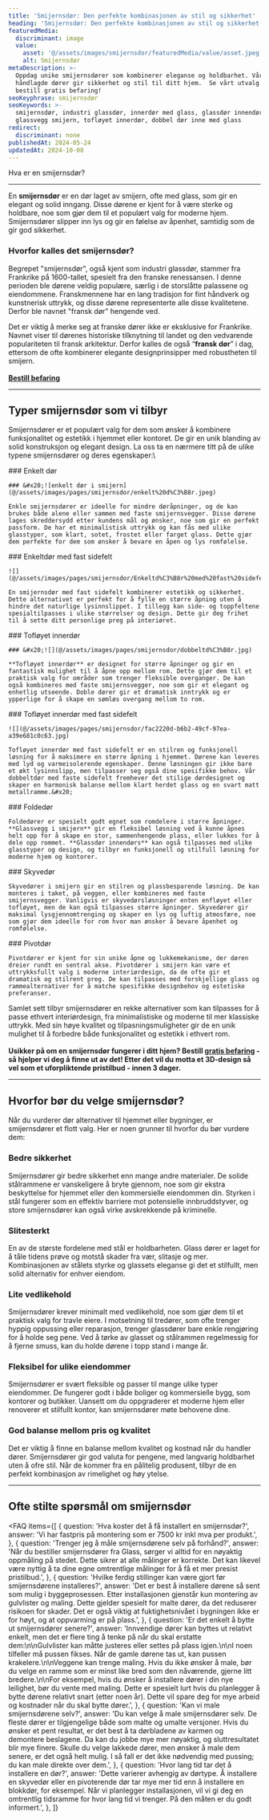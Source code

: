 ```yaml
---
title: 'Smijernsdør: Den perfekte kombinasjonen av stil og sikkerhet'
heading: 'Smijernsdør: Den perfekte kombinasjonen av stil og sikkerhet'
featuredMedia:
  discriminant: image
  value:
    asset: '@/assets/images/smijernsdor/featuredMedia/value/asset.jpeg'
    alt: Smijernsdør
metaDescription: >-
  Oppdag unike smijernsdører som kombinerer eleganse og holdbarhet. Våre
  håndlagde dører gir sikkerhet og stil til ditt hjem.  Se vårt utvalg nå og
  bestill gratis befaring!
seoKeyphrase: smijernsdør
seoKeywords: >-
  smijernsdør, industri glassdør, innerdør med glass, glassdør innendørs,
  glassvegg smijern, tofløyet innerdør, dobbel dør inne med glass
redirect:
  discriminant: none
publishedAt: 2024-05-24
updatedAt: 2024-10-08
---
```


Hva er en smijernsdør?

---

En **smijernsdør** er en dør laget av smijern, ofte med glass, som gir en elegant og solid inngang. Disse dørene er kjent for å være sterke og holdbare, noe som gjør dem til et populært valg for moderne hjem. Smijernsdører slipper inn lys og gir en følelse av åpenhet, samtidig som de gir god sikkerhet.

### Hvorfor kalles det smijernsdør?

Begrepet "smijernsdør", også kjent som industri glassdør, stammer fra Frankrike på 1600-tallet, spesielt fra den franske renessansen. I denne perioden ble dørene veldig populære, særlig i de storslåtte palassene og eiendommene. Franskmennene har en lang tradisjon for fint håndverk og kunstnerisk uttrykk, og disse dørene representerte alle disse kvalitetene. Derfor ble navnet "fransk dør" hengende ved.

Det er viktig å merke seg at franske dører ikke er eksklusive for Frankrike. Navnet viser til dørenes historiske tilknytning til landet og den vedvarende populariteten til fransk arkitektur. Derfor kalles de også “**fransk dør**” i dag, ettersom de ofte kombinerer elegante designprinsipper med robustheten til smijern.\
\
[**Bestill befaring**](https://www.glass.no/kontakt)

---

## Typer smijernsdør som vi tilbyr

Smijernsdører er et populært valg for dem som ønsker å kombinere funksjonalitet og estetikk i hjemmet eller kontoret. De gir en unik blanding av solid konstruksjon og elegant design. La oss ta en nærmere titt på de ulike typene smijernsdører og deres egenskaper:\\

<Container crop="wide">
  <Container crop="normal">
    ### Enkelt dør

    ### &#x20;![enkelt dør i smijern](@/assets/images/pages/smijernsdor/enkelt%20d%C3%B8r.jpeg)

    Enkle smijernsdører er ideelle for mindre døråpninger, og de kan brukes både alene eller sammen med faste smijernsvegger. Disse dørene lages skreddersydd etter kundens mål og ønsker, noe som gir en perfekt passform. De har et minimalistisk uttrykk og kan fås med ulike glasstyper, som klart, sotet, frostet eller farget glass. Dette gjør dem perfekte for dem som ønsker å bevare en åpen og lys romfølelse.

  </Container>

  <Container crop="normal">
    ### Enkeltdør med fast sidefelt

    ![](@/assets/images/pages/smijernsdor/Enkeltd%C3%B8r%20med%20fast%20sidefelt.JPG)

    En smijernsdør med fast sidefelt kombinerer estetikk og sikkerhet. Dette alternativet er perfekt for å fylle en større åpning uten å hindre det naturlige lysinnslippet. I tillegg kan side- og toppfeltene spesialtilpasses i ulike størrelser og design. Dette gir deg frihet til å sette ditt personlige preg på interiøret.

  </Container>

  <Container crop="normal">
    ### Tofløyet innerdør

    ### &#x20;![](@/assets/images/pages/smijernsdor/dobbeltd%C3%B8r.jpg)

    **Tofløyet innerdør** er designet for større åpninger og gir en fantastisk mulighet til å åpne opp mellom rom. Dette gjør dem til et praktisk valg for områder som trenger fleksible overganger. De kan også kombineres med faste smijernsvegger, noe som gir et elegant og enhetlig utseende. Doble dører gir et dramatisk inntrykk og er ypperlige for å skape en sømløs overgang mellom to rom.

  </Container>

  <Container crop="normal">
    ### Tofløyet innerdør med fast sidefelt

    ![](@/assets/images/pages/smijernsdor/fac2220d-b6b2-49cf-97ea-a39e681c0c63.jpg)

    Tofløyet innerdør med fast sidefelt er en stilren og funksjonell løsning for å maksimere en større åpning i hjemmet. Dørene kan leveres med lyd og varmeisolerende egenskaper. Denne løsningen gir ikke bare et økt lysinnslipp, men tilpasser seg også dine spesifikke behov. Vår dobbeltdør med faste sidefelt fremhever det stilige dørdesignet og skaper en harmonisk balanse mellom klart herdet glass og en svart matt metallramme.&#x20;

  </Container>

  <Container crop="normal">
    ### Foldedør

    Foldedører er spesielt godt egnet som romdelere i større åpninger. **Glassvegg i smijern** gir en fleksibel løsning ved å kunne åpnes helt opp for å skape en stor, sammenhengende plass, eller lukkes for å dele opp rommet. **Glassdør innendørs** kan også tilpasses med ulike glasstyper og design, og tilbyr en funksjonell og stilfull løsning for moderne hjem og kontorer.

  </Container>

  <Container crop="normal">
    ### Skyvedør

    Skyvedører i smijern gir en stilren og plassbesparende løsning. De kan monteres i taket, på veggen, eller kombineres med faste smijernsvegger. Vanligvis er skyvedørsløsninger enten enfløyet eller tofløyet, men de kan også tilpasses større åpninger. Skyvedører gir maksimal lysgjennomtrenging og skaper en lys og luftig atmosfære, noe som gjør dem ideelle for rom hvor man ønsker å bevare åpenhet og romfølelse.

  </Container>

  <Container crop="normal">
    ### Pivotdør

    Pivotdører er kjent for sin unike åpne og lukkemekanisme, der døren dreier rundt en sentral akse. Pivotdører i smijern kan være et uttrykksfullt valg i moderne interiørdesign, da de ofte gir et dramatisk og stilrent preg. De kan tilpasses med forskjellige glass og rammealternativer for å matche spesifikke designbehov og estetiske preferanser.

  </Container>
</Container>

Samlet sett tilbyr smijernsdører en rekke alternativer som kan tilpasses for å passe ethvert interiørdesign, fra minimalistiske og moderne til mer klassiske uttrykk. Med sin høye kvalitet og tilpasningsmuligheter gir de en unik mulighet til å forbedre både funksjonalitet og estetikk i ethvert rom.\
\
**Usikker på om en smijernsdør fungerer i ditt hjem? Bestill [gratis befaring](https://www.glass.no/kontakt) - så hjelper vi deg å finne ut av det! Etter det vil du motta et 3D-design så vel som et uforpliktende pristilbud - innen 3 dager.**

---

## Hvorfor bør du velge smijernsdør?

Når du vurderer dør alternativer til hjemmet eller bygninger, er smijernsdører et flott valg. Her er noen grunner til hvorfor du bør vurdere dem:

### Bedre sikkerhet

Smijernsdører gir bedre sikkerhet enn mange andre materialer. De solide stålrammene er vanskeligere å bryte gjennom, noe som gir ekstra beskyttelse for hjemmet eller den kommersielle eiendommen din. Styrken i stål fungerer som en effektiv barriere mot potensielle innbruddstyver, og store smijernsdører kan også virke avskrekkende på kriminelle.

### Slitesterkt

En av de største fordelene med stål er holdbarheten. Glass dører er laget for å tåle tidens prøve og motstå skader fra vær, slitasje og mer. Kombinasjonen av stålets styrke og glassets eleganse gi det et stilfullt, men solid alternativ for enhver eiendom.

### Lite vedlikehold

Smijernsdører krever minimalt med vedlikehold, noe som gjør dem til et praktisk valg for travle eiere. I motsetning til tredører, som ofte trenger hyppig oppussing eller reparasjon, trenger glassdører bare enkle rengjøring for å holde seg pene. Ved å tørke av glasset og stålrammen regelmessig for å fjerne smuss, kan du holde dørene i topp stand i mange år.

### Fleksibel for ulike eiendommer

Smijernsdører er svært fleksible og passer til mange ulike typer eiendommer. De fungerer godt i både boliger og kommersielle bygg, som kontorer og butikker. Uansett om du oppgraderer et moderne hjem eller renoverer et stilfullt kontor, kan smijernsdører møte behovene dine.

### God balanse mellom pris og kvalitet

Det er viktig å finne en balanse mellom kvalitet og kostnad når du handler dører. Smijernsdører gir god valuta for pengene, med langvarig holdbarhet uten å ofre stil. Når de kommer fra en pålitelig produsent, tilbyr de en perfekt kombinasjon av rimelighet og høy ytelse.

---

## Ofte stilte spørsmål om smijernsdør

<FAQ
  items={[
    {
      question: 'Hva koster det å få installert en smijernsdør?',
      answer: 'Vi har fastpris på montering som er 7500 kr inkl mva per produkt.',
    },
    {
      question: 'Trenger jeg å måle smijernsdørene selv på forhånd?',
      answer:
        'Når du bestiller smijernsdører fra Glass, sørger vi alltid for en nøyaktig oppmåling på stedet. Dette sikrer at alle målinger er korrekte. Det kan likevel være nyttig å ta dine egne omtrentlige målinger for å få et mer presist pristilbud.',
    },
    {
      question: 'Hvilke ferdig stillinger kan være gjort før smijernsdørene installeres?',
      answer:
        'Det er best å installere dørene så sent som mulig i byggeprosessen. Etter installasjonen gjenstår kun montering av gulvlister og maling. Dette gjelder spesielt for malte dører, da det reduserer risikoen for skader. Det er også viktig at fuktighetsnivået i bygningen ikke er for høyt, og at oppvarming er på plass.',
    },
    {
      question: 'Er det enkelt å bytte ut smijernsdører senere?',
      answer:
        'Innvendige dører kan byttes ut relativt enkelt, men det er flere ting å tenke på når du skal erstatte dem:\n\nGulvlister kan måtte justeres eller settes på plass igjen.\n\nI noen tilfeller må pussen fikses. Når de gamle dørene tas ut, kan pussen krakelere.\n\nVeggene kan trenge maling. Hvis du ikke ønsker å male, bør du velge en ramme som er minst like bred som den nåværende, gjerne litt bredere.\n\nFor eksempel, hvis du ønsker å installere dører i din nye leilighet, bør du vente med maling. Dette er spesielt lurt hvis du planlegger å bytte dørene relativt snart (etter noen år). Dette vil spare deg for mye arbeid og kostnader når du skal bytte dører.',
    },
    {
      question: 'Kan vi male smijernsdørene selv?',
      answer:
        'Du kan velge å male smijernsdører selv. De fleste dører er tilgjengelige både som malte og umalte versjoner. Hvis du ønsker et pent resultat, er det best å ta dørbladene av karmen og demontere beslagene. Da kan du jobbe mye mer nøyaktig, og sluttresultatet blir mye finere. Skulle du velge lakkede dører, men ønsker å male dem senere, er det også helt mulig. I så fall er det ikke nødvendig med pussing; du kan male direkte over dem.',
    },
    {
      question: 'Hvor lang tid tar det å installere en dør?',
      answer:
        'Dette varierer avhengig av dørtype. Å installere en skyvedør eller en pivoterende dør tar mye mer tid enn å installere en blokkdør, for eksempel. Når vi planlegger installasjonen, vil vi gi deg en omtrentlig tidsramme for hvor lang tid vi trenger. På den måten er du godt informert.',
    },
  ]}
>
  ###
</FAQ>
